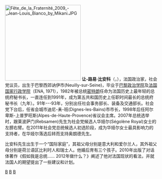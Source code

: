 [[File:Fête_de_la_Fraternité_2009_-_Jean-Louis_Bianco_by_Mikani.JPG|250px]]
'''让-路易·比安科'''（{{lang-fr|Jean-Louis Bianco}}，{{bd|1943年|1月12日|||catIdx=Bianco}}），法国政治家，社会党议员，出生于巴黎西郊讷伊市(Neuilly-sur-Seine)，毕业于[[巴黎政治学院|巴黎政治学院]]及[[法国国家行政学院|法国国家行政学院]]（ENA, 1971），1982年被总统[[密特朗|密特朗]]任命为法国历史上最年轻的总统府秘书长，一直连任到1991年，成为第五共和国历史上任职时间最长的总统府秘书长（九年）。91年---93年，分别出任社会事务部长、装备及交通部长。社会党下台后，任省会城市迪尼-耒-班(Dignes-les-Bains)市市长，1998年后任阿尔卑斯-上普罗旺斯(Alpes-de-Haute-Provence)省议会主席。2007年总统选举时，跟莱波萨门(Rebsamen)先生为社会党候选人华娅尔(Ségolène Royal)女士的左膀右臂。在2011年社会党总统候选人初选阶段，成为华娅尔女士最具影响力的支持者，在华娅尔落选后转而支持奥朗德先生。

比安科先生出生于一个“国际家庭”，其祖父母分别是意大利和爱尔兰人，其外祖父母分别是荷兰语区比利时人和瑞士人。他婚后育有三个孩子。2010年出版了对话体著作《假如我是总统…… 2012年做什么？》阐述了他对法国现状的看法，并就法国人的期望提出了一些建议和计划。

{{法國政治人物小作品}}
[[Category:法國政治人物|B]]
[[Category:巴黎政治大學校友|B]]
[[Category:法國國家行政學院校友|B]]